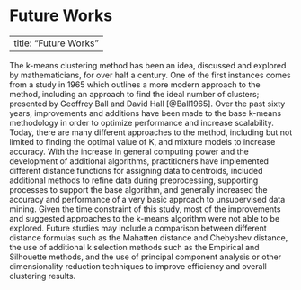 # Future Works {.unnumbered}

---
title: "Future Works"
---

The k-means clustering method has been an idea, discussed and explored by mathematicians, for over half a century. One of the first instances comes from a study in 1965 which outlines a more modern approach to the method, including an approach to find the ideal number of clusters; presented by Geoffrey Ball and David Hall [@Ball1965]. Over the past sixty years, improvements and additions have been made to the base k-means methodology in order to optimize performance and increase scalability. Today, there are many different approaches to the method, including but not limited to finding the optimal value of K, and mixture models to increase accuracy. With the increase in general computing power and the development of additional algorithms, practitioners have implemented different distance functions for assigning data to centroids, included additional methods to refine data during preprocessing, supporting processes to support the base algorithm, and generally increased the accuracy and performance of a very basic approach to unsupervised data mining. Given the time constraint of this study, most of the improvements and suggested approaches to the k-means algorithm were not able to be explored. Future studies may include a comparison between different distance formulas such as the Mahatten distance and Chebyshev distance, the use of additional k selection methods such as the Empirical and Silhouette methods, and the use of principal component analysis or other dimensionality reduction techniques to improve efficiency and overall clustering results.
